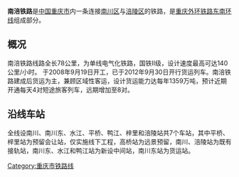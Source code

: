 {{Infobox rail system-route
|rail_name=南涪铁路
|other_name=
|system_length=78 km
|length_in_operation=
|total_length=
|tracklength=
|name_bgcolor=
|min_width=
|box_width=
|style=
|banner_color=blue
|sec_banner_color=
|third_banner_color=
|logo_filename=
|logo_width=
|logo_bgcolor=
|logo_alt=
|logo_note=
|image=
|imagesize=
|caption=
|code_name=
|locale={{CHN}}[[重庆市|重庆市]]
|service_type=[[货物列车|货运]]为主、兼顾[[旅客列车|客运]]
|status=营运中
|network=
|stations=
|start=[[南川站|南川站]]、[[涪陵站|涪陵站]]
|lines=
|main_route=
|secondary_route=
|branch_route=
|standard=Ⅱ级铁路
|character=
|other_systems=
|main_stations=
|constructor=
|track=1（[[单线铁路|单线铁路]]）
|average_station_distance=
|max_speed=140 km/h
|orbital_plane=
|track_gauge={{standard gauge}}（[[标准轨|标准轨]]）
|distance_between_mainlines=
|min_radius=
|max_grade=
|elevation=
|control=
|block_signal=
|engine=
|electrified=
|rollingstock=
|fleet_size=
|begin_operation=2012年9月30日
|end_operation=
|operation_note=
|open_operation=
|time_first=
|time_last=
|ridership=
|owner=
|operator=
|franchise=
|hq=
|key_person=
|website=
|route_map={{bs-map|inline=1|map=
CONTg~~ ~~ ~~{{RoutemapRoute|Licon=u|[[三万南铁路|三万南铁路]]往[[三江站_(重庆市)|三江站]]方向}}
HST~~ ~~[[南川站_(重庆市)|南川站]]
HST~~ ~~[[南川东站|南川东站]]
HST~~ ~~[[水江站|水江站]]
HST~~ ~~[[鸭江站|鸭江站]]
\ABZg+l\CONTfq~~ ~~ ~~{{RoutemapRoute|Licon=r|[[渝怀铁路|渝怀铁路]]往[[团结村站|团结村站]]方向}}
HST~~ ~~[[涪陵站|涪陵站]]
CONTf~~ ~~ ~~{{RoutemapRoute|Licon=d|[[渝怀铁路|渝怀铁路]]往[[怀化站|怀化站]]方向}}
}}
}}
'''南涪铁路'''是[[中国|中国]][[重庆市|重庆市]]内一条连接[[南川区|南川区]]与[[涪陵区|涪陵区]]的铁路，是[[重庆外环铁路东南环线|重庆外环铁路东南环线]]组成部分。
==概况==
南涪铁路线路全长78公里，为单线电气化铁路，国铁II级，设计速度最高可达140公里/小时。
于2008年9月19日开工，已于2012年9月30日开行货运列车。南涪铁路建成后货运为主，兼顾区域性客运，设计货运能力达每年1359万吨，预计近期开通每天4对短途旅客列车，远期增加至8对。 

==沿线车站==
全线设南川、南川东、水江、平桥、鸭江、梓里和涪陵站共7个车站，其中平桥、梓里站为预留会让站，仅实施线下工程，高桥站为远景预留，南川、涪陵站为既有接轨站，南川东、水江和鸭江站为新设中间站，南川东站为货运站。
{{南涪铁路}}{{重庆铁路}}{{中国铁路}}
{{中国铁路小作品}}
[[Category:重庆市铁路线|Category:重庆市铁路线]]